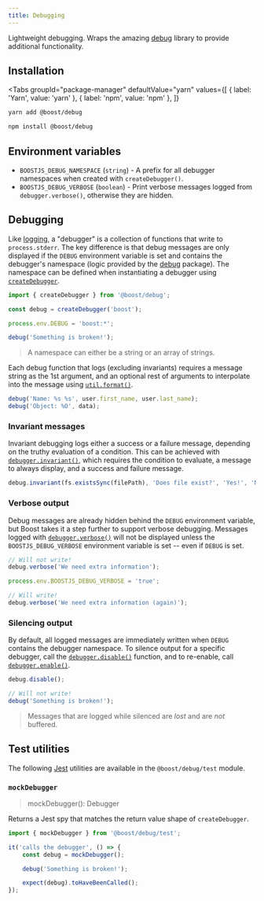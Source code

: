 ```yaml
---
title: Debugging
---
```



<EnvBadges backend tooling api="/api/debug" />

Lightweight debugging. Wraps the amazing [debug](https://www.npmjs.com/package/debug) library to
provide additional functionality.

## Installation

<Tabs
  groupId="package-manager"
  defaultValue="yarn"
  values={[
    { label: 'Yarn', value: 'yarn' },
    { label: 'npm', value: 'npm' },
  ]}
>
  <TabItem value="yarn">

```bash
yarn add @boost/debug
```

  </TabItem>
  <TabItem value="npm">

```bash
npm install @boost/debug
```

  </TabItem>
</Tabs>

## Environment variables

- `BOOSTJS_DEBUG_NAMESPACE` (`string`) - A prefix for all debugger namespaces when created with
  `createDebugger()`.
- `BOOSTJS_DEBUG_VERBOSE` (`boolean`) - Print verbose messages logged from `debugger.verbose()`,
  otherwise they are hidden.

## Debugging

Like [logging](./log.mdx), a "debugger" is a collection of functions that write to `process.stderr`.
The key difference is that debug messages are only displayed if the `DEBUG` environment variable is
set and contains the debugger's namespace (logic provided by the
[debug](https://www.npmjs.com/package/debug) package). The namespace can be defined when
instantiating a debugger using [`createDebugger`](/api/debug/function/createDebugger).

```ts
import { createDebugger } from '@boost/debug';

const debug = createDebugger('boost');

process.env.DEBUG = 'boost:*';

debug('Something is broken!');
```

> A namespace can either be a string or an array of strings.

Each debug function that logs (excluding invariants) requires a message string as the 1st argument,
and an optional rest of arguments to interpolate into the message using
[`util.format()`](https://nodejs.org/api/util.html#util_util_format_format_args).

```ts
debug('Name: %s %s', user.first_name, user.last_name);
debug('Object: %O', data);
```

### Invariant messages

Invariant debugging logs either a success or a failure message, depending on the truthy evaluation
of a condition. This can be achieved with
[`debugger.invariant()`](/api/debug/interface/Debugger#invariant), which requires the condition to
evaluate, a message to always display, and a success and failure message.

```ts
debug.invariant(fs.existsSync(filePath), 'Does file exist?', 'Yes!', 'No');
```

### Verbose output

Debug messages are already hidden behind the `DEBUG` environment variable, but Boost takes it a step
further to support verbose debugging. Messages logged with
[`debugger.verbose()`](/api/debug/interface/Debugger#verbose) will not be displayed unless the
`BOOSTJS_DEBUG_VERBOSE` environment variable is set -- even if `DEBUG` is set.

```ts
// Will not write!
debug.verbose('We need extra information');

process.env.BOOSTJS_DEBUG_VERBOSE = 'true';

// Will write!
debug.verbose('We need extra information (again)');
```

### Silencing output

By default, all logged messages are immediately written when `DEBUG` contains the debugger
namespace. To silence output for a specific debugger, call the
[`debugger.disable()`](/api/debug/interface/Debugger#disable) function, and to re-enable, call
[`debugger.enable()`](/api/debug/interface/Debugger#enable).

```ts
debug.disable();

// Will not write!
debug('Something is broken!');
```

> Messages that are logged while silenced are _lost_ and are _not_ buffered.

## Test utilities

The following [Jest](https://github.com/facebook/jest) utilities are available in the
`@boost/debug/test` module.

### `mockDebugger`

> mockDebugger(): Debugger

Returns a Jest spy that matches the return value shape of `createDebugger`.

```ts
import { mockDebugger } from '@boost/debug/test';

it('calls the debugger', () => {
	const debug = mockDebugger();

	debug('Something is broken!');

	expect(debug).toHaveBeenCalled();
});
```

